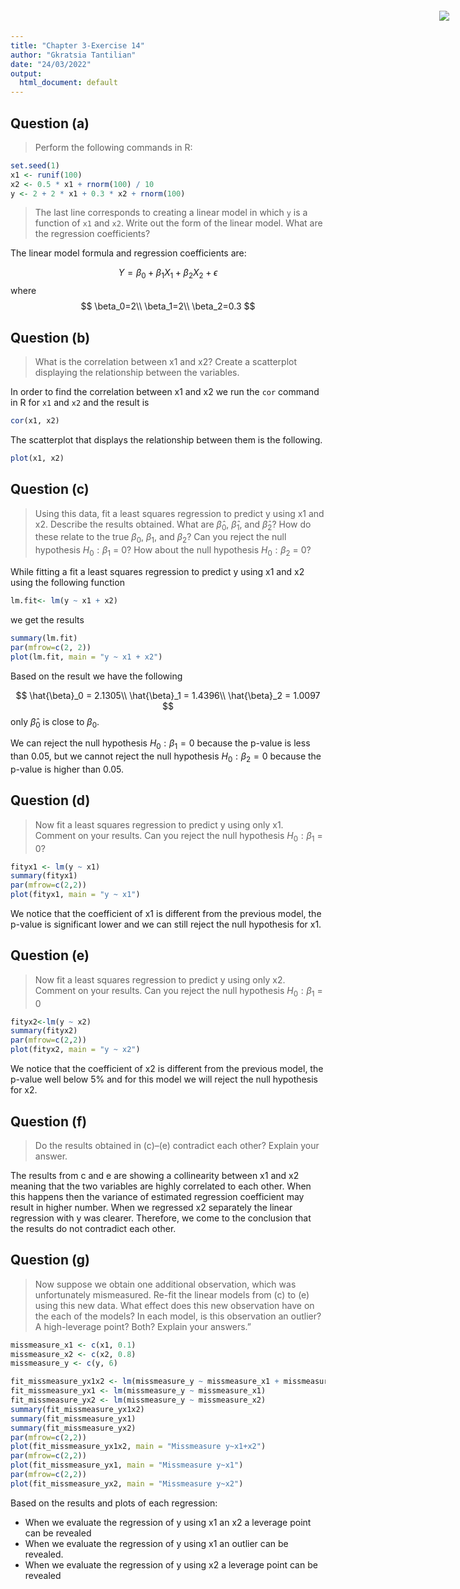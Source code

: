 ---
title: "Chapter 3-Exercise 14"
author: "Gkratsia Tantilian"
date: "24/03/2022"
output:
  html_document: default
---

<img src="logo_small.png" style="position:absolute;top:30px;right:30px;" />

## Question (a)

> Perform the following commands in R:

```{r  Q314_a1}
set.seed(1)
x1 <- runif(100)
x2 <- 0.5 * x1 + rnorm(100) / 10
y <- 2 + 2 * x1 + 0.3 * x2 + rnorm(100)
```

> The last line corresponds to creating a linear model in which `y` is a function of `x1` and `x2`. Write out the form of the linear model.
What are the regression coefficients?

The linear model formula and regression coefficients are:

$$
Y  = \beta_0 + \beta_1  X_1 + \beta_2 X_2 + \epsilon
$$
where 
$$
\beta_0=2\\
\beta_1=2\\
\beta_2=0.3
$$

## Question (b)

>What is the correlation between x1 and x2? 
Create a scatterplot displaying the relationship between the variables.

In order to find the correlation between x1 and x2 we run the `cor` command in R
for `x1` and `x2` and the result is

```{r  Q314_b1}
cor(x1, x2)
```

The scatterplot that displays the relationship between them is the following.

```{r  Q314_b2, fig.align='center'}
plot(x1, x2)
```

## Question (c)

>Using this data, fit a least squares regression to predict y using x1 and x2. Describe the results obtained. What are $\hat{\beta}_0$, $\hat{\beta}_1$, and $\hat{\beta}_2$? 
How do these relate to the true $\beta_0$, $\beta_1$, and $\beta_2$? 
Can you reject the null hypothesis $H_0: \beta_1$ = 0? How about the null hypothesis $H_0: \beta_2$ = 0?

While fitting a fit a least squares regression to predict y using x1 and x2 using the following function 

```{r  Q314_c1}
lm.fit<- lm(y ~ x1 + x2)
```
we get the results

```{r  Q314_c2, fig.align='center'}
summary(lm.fit)
par(mfrow=c(2, 2))
plot(lm.fit, main = "y ~ x1 + x2")
```

Based on the result we have the following 

$$ 
\hat{\beta}_0 = 2.1305\\
\hat{\beta}_1 = 1.4396\\
\hat{\beta}_2 = 1.0097
$$
only $\hat{\beta}_0$ is close to $\beta_0$.

We can reject the null hypothesis $H_0: \beta_1=0$ because the p-value is less than 0.05, but we cannot reject the null hypothesis $H_0: \beta_2=0$ because the p-value is higher than 0.05.

## Question (d)

>Now fit a least squares regression to predict y using only x1. Comment on your results. Can you reject the null hypothesis $H_0: \beta_1$ = 0?

```{r  Q314_d1, fig.align='center'}
fityx1 <- lm(y ~ x1)
summary(fityx1)
par(mfrow=c(2,2))
plot(fityx1, main = "y ~ x1")
```

We notice that the coefficient of x1 is different from the previous model, the p-value is significant lower and we can still reject the null hypothesis for x1.

## Question (e)

>Now fit a least squares regression to predict y using only x2. Comment on your
results. Can you reject the null hypothesis $H_0: \beta_1$ = 0

```{r  Q314_e1, fig.align='center'}
fityx2<-lm(y ~ x2)
summary(fityx2)
par(mfrow=c(2,2))
plot(fityx2, main = "y ~ x2")
```

We notice that the coefficient of x2 is different from the previous model, the p-value well below 5% and for this model we will reject the null hypothesis for x2.

## Question (f)

>Do the results obtained in (c)–(e) contradict each other? Explain your answer.

The results from c and e are showing a collinearity between x1 and x2 meaning that the two variables are highly correlated to each other. When this happens then the variance of estimated regression coefficient may result in higher number.
When we regressed x2 separately the linear regression with y was clearer. Therefore, we come to the conclusion that the results do not contradict each other.

## Question (g)

> Now suppose we obtain one additional observation, which was unfortunately mismeasured. Re-fit the linear models from (c) to (e) using this new data. 
> What effect does this new observation have on the each of the models? In each model, is this observation an outlier? A high-leverage point? Both? Explain your answers.”

```{r  Q314_g1, fig.align='center'}
missmeasure_x1 <- c(x1, 0.1)
missmeasure_x2 <- c(x2, 0.8)
missmeasure_y <- c(y, 6)

fit_missmeasure_yx1x2 <- lm(missmeasure_y ~ missmeasure_x1 + missmeasure_x2)
fit_missmeasure_yx1 <- lm(missmeasure_y ~ missmeasure_x1)
fit_missmeasure_yx2 <- lm(missmeasure_y ~ missmeasure_x2)
summary(fit_missmeasure_yx1x2)
summary(fit_missmeasure_yx1)
summary(fit_missmeasure_yx2)
par(mfrow=c(2,2))
plot(fit_missmeasure_yx1x2, main = "Missmeasure y~x1+x2")
par(mfrow=c(2,2))
plot(fit_missmeasure_yx1, main = "Missmeasure y~x1")
par(mfrow=c(2,2))
plot(fit_missmeasure_yx2, main = "Missmeasure y~x2")
```

Based on the results and plots of each regression:

  - When we evaluate the regression of y using x1 an x2 a leverage point can be revealed
  - When we evaluate the regression of y using x1 an outlier can be revealed.
  - When we evaluate the regression of y using x2 a leverage point can be revealed